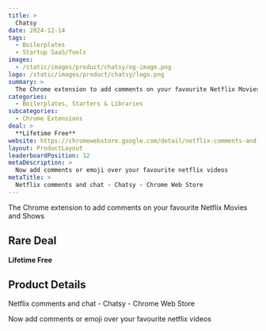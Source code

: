 ```yaml
---
title: >
  Chatsy
date: 2024-12-14
tags:
  - Boilerplates
  - Startup SaaS/Tools
images:
  - /static/images/product/chatsy/og-image.png
logo: /static/images/product/chatsy/logo.png
summary: >
  The Chrome extension to add comments on your favourite Netflix Movies and Shows
categories:
  - Boilerplates, Starters & Libraries
subcategories:
  - Chrome Extensions
deal: >
  **Lifetime Free**
website: https://chromewebstore.google.com/detail/netflix-comments-and-chat/nidobicjgndldknjcgfclehmlleibflh
layout: ProductLayout
leaderboardPosition: 12
metaDescription: >
  Now add comments or emoji over your favourite netflix videos
metaTitle: >
  Netflix comments and chat - Chatsy - Chrome Web Store
---
```

The Chrome extension to add comments on your favourite Netflix Movies and Shows

## Rare Deal

**Lifetime Free**

## Product Details

Netflix comments and chat - Chatsy - Chrome Web Store

Now add comments or emoji over your favourite netflix videos

